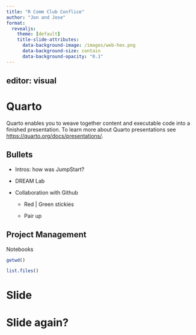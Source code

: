 ```yaml
---
title: "R Comm Club Conflice"
author: "Jon and Jose"
format: 
  revealjs:
    theme: [default]
    title-slide-attributes:
      data-background-image: /images/web-hex.png
      data-background-size: contain
      data-background-opacity: "0.1"
---
```

editor: visual
---

# Quarto

Quarto enables you to weave together content and executable code into a finished presentation. To learn more about Quarto presentations see <https://quarto.org/docs/presentations/>.

## Bullets

-   Intros: how was JumpStart?

-   DREAM Lab

-   Collaboration with Github

    -   Red \| Green stickies

    -   Pair up



## Project Management



Notebooks

```r
getwd()
```

```r
list.files()
```

# Slide

# Slide again?